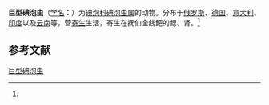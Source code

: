 {{Speciesbox
| name = 巨型碘泡虫
| status = 
| status_system = 
| image = 
| genus = Myxobolus
| species = gigas
| authority = (Auerbach, 1906)<ref name='id9595'>{{cite web| url =http://www.bioinfo.cn/db05/BjdwSpecies.php?action=view&id=9595| title =巨型碘泡虫| work =《中国动物物种编目数据库》| publisher =中国科学院微生物研究所| author =中国科学院动物研究所| accessdate =2009-04-16| deadurl =yes| archiveurl =https://web.archive.org/web/20160305080230/http://www.bioinfo.cn/db05/BjdwSpecies.php?action=view&id=9595| archivedate =2016-03-05}}</ref>
}}

'''巨型碘泡虫'''（[[学名|学名]]：{{lang|la|''Myxobolus gigas''}}）为[[碘泡科|碘泡科]][[碘泡虫属|碘泡虫属]]的动物。分布于[[俄罗斯|俄罗斯]]、[[德国|德国]]、[[意大利|意大利]]、[[印度|印度]]以及[[云南|云南]]等，营[[寄生|寄生]]生活，寄生在抚仙金线鲃的鳃、肾。<ref name='id9595'/>

== 参考文献 ==
{{reflist}}

{{Wikispecies|Myxobolus gigas}}

[[Category:碘泡虫属|巨型碘泡虫]]


{{Cnidarian-stub}}